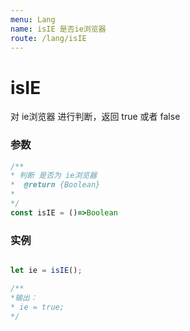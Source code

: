 ```yaml
---
menu: Lang
name: isIE 是否ie浏览器
route: /lang/isIE
---
```


# isIE
对 ie浏览器 进行判断，返回 true 或者 false

### 参数

```typescript
/**
* 判断 是否为 ie浏览器
*  @return {Boolean}
*
*/
const isIE = ()=>Boolean
```

### 实例

```javascript

let ie = isIE();

/**
*输出：
* ie = true;
*/

```